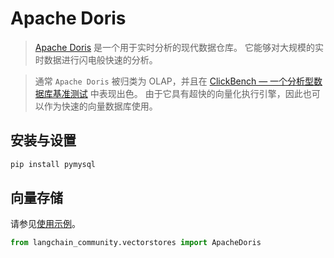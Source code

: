 # Apache Doris

>[Apache Doris](https://doris.apache.org/) 是一个用于实时分析的现代数据仓库。
它能够对大规模的实时数据进行闪电般快速的分析。

>通常 `Apache Doris` 被归类为 OLAP，并且在 [ClickBench — 一个分析型数据库基准测试](https://benchmark.clickhouse.com/) 中表现出色。
>由于它具有超快的向量化执行引擎，因此也可以作为快速的向量数据库使用。

## 安装与设置

```bash
pip install pymysql
```

## 向量存储

请参见[使用示例](/docs/integrations/vectorstores/apache_doris)。

```python
from langchain_community.vectorstores import ApacheDoris
```